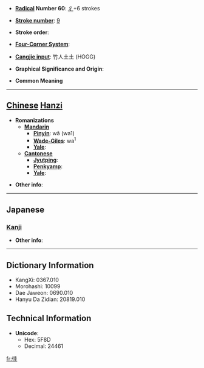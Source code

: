 * '''[[Wiktionary:Chinese radical index| Radical]] Number 60''': [[Wiktionary:Chinese radical index 彳|彳]]+6 strokes

* '''[[Wiktionary:Chinese total strokes index|Stroke number]]''': [[Wiktionary:Chinese total strokes index 9|9]]

* '''Stroke order''': 

* '''[[Wiktionary:Chinese four corner index|Four-Corner System]]''': 

* '''[[Wiktionary:Chinese Cangjie index|Cangjie input]]''': 竹人土土 (HOGG)

* '''Graphical Significance and Origin''': 

* '''Common Meaning'''

----

== [[Chinese]] [[Hanzi]] ==

* '''Romanizations'''
** '''[[Mandarin]]'''
*** '''[[Pinyin]]''': wā (wa1)
*** '''[[Wade-Giles]]''': wa<sup>1</sup>
*** '''[[Yale]]''': 
** '''[[Cantonese]]'''
*** '''[[Jyutping]]''':
*** '''[[Penkyamp]]''': 
*** '''[[Yale]]''': 

* '''Other info''': 

----

==Japanese==
===[[Kanji]]===
{{kanji|on readings=[[あい]] (ai), [[あ]] (a), [[え]] (e)
|kun readings=[[ゆく]] (yuku)
}}

* '''Other info''':  

----

== Dictionary Information ==

* KangXi: 0367.010
* Morohashi: 10099
* Dae Jaweon: 0690.010
* Hanyu Da Zidian: 20819.010

== Technical Information ==

* '''Unicode''':
** Hex: 5F8D
** Decimal: 24461

[[fr:徍]]